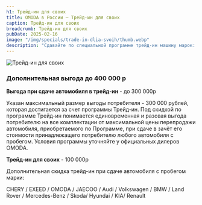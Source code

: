 ```yaml
---
h1: Трейд-ин для своих
title: OMODA в России — Трейд-ин для своих
caption: Трейд-ин для своих
breadcrumb: Трейд-ин для своих
pubDate: 2025-02-16
image: "/img/specials/trade-in-dlia-svoih/thumb.webp"
description: "Сдавайте по специальной программе трейд-ин машину марок: CHERY / EXEED / OMODA / JAECOO / Audi / Volkswagen / BMW / Land Rover / Mercedes-Benz / Skoda и получайте максимальную скидку до 400 000 руб. для покупки новой OMODA!"
---
```



<picture>
	<img src="/img/specials/trade-in-dlia-svoih/1.webp" class="w-full mb-10" alt="Трейд-ин для своих" />
</picture>

### **Дополнительная выгода до 400 000 р**

**Выгода при сдаче автомобиля в трейд-ин** - до 300 000р

Указан максимальный размер выгоды потребителя - 300 000 рублей, которая достигается за счет программы Трейд-ин. Под скидкой по программе Трейд-ин понимается единовременная и разовая выгода потребителю на все комплектации от максимальной цены перепродажи автомобиля, приобретаемого по Программе, при сдаче в зачёт его стоимости принадлежащего потребителю любого автомобиля с пробегом. Условия программы уточняйте у официальных дилеров OMODA.

**Трейд-ин для своих** - 100 000р

Дополнительная скидка трейд-ин при сдаче автомобиля с пробегом марки:

CHERY / EXEED / OMODA / JAECOO / Audi / Volkswagen / BMW / Land Rover / Mercedes-Benz / Skoda/ Hyundai / KIA/ Renault 

<SpecialSalonsInfo dataFormName="Узнать подробнее. Трейд-ин для своих" />
